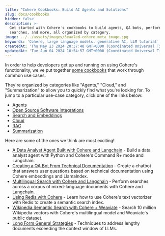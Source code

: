 ```yaml
---
title: "Cohere Cookbooks: Build AI Agents and Solutions"
slug: docs/cookbooks
hidden: false
description: >-
  Get started with Cohere's cookbooks to build agents, QA bots, perform
  searches, and more, all organized by category.
image: ../../assets/images/3eaa7ed-cohere_meta_image.jpg
keywords: 'Cohere, large language models, generative AI, LLM tutorial'
createdAt: 'Thu May 23 2024 20:37:48 GMT+0000 (Coordinated Universal Time)'
updatedAt: 'Tue Jun 04 2024 10:54:57 GMT+0000 (Coordinated Universal Time)'
---
```

In order to help developers get up and running on using Cohere's functionality, we've put together [some cookbooks](/page/cookbooks) that work through common use cases.

They're organized by categories like "Agents," "Cloud," and "Summarization" to allow you to quickly find what you're looking for. To jump to a particular use-case category, click one of the links below:

- [Agents](/page/cookbooks#agents)
- [Open Source Software Integrations](/page/cookbooks#oss)
- [Search and Embeddings](/page/cookbooks#search)
- [Cloud](/page/cookbooks#cloud)
- [RAG](/page/cookbooks#rag)
- [Summarization](/page/cookbooks#summarization)

Here are some of the ones we think are most exciting!

- [A Data Analyst Agent Built with Cohere and Langchain](/page/data-analyst-agent) - Build a data analyst agent with Python and Cohere's Command R+ mode and Langchain.
- [Creating a QA Bot From Technical Documentation](/page/creating-a-qa-bot) - Create a chatbot that answers user questions based on technical documentation using Cohere embeddings and LlamaIndex.
- [Multilingual Search with Cohere and Langchain](/page/multilingual-search) - Perform searches across a corpus of mixed-language documents with Cohere and Langchain.
- [Using Redis with Cohere](/docs/redis-and-cohere#building-a-retrieval-pipeline-with-cohere-and-redis) - Learn how to use Cohere's text vectorizer with Redis to create a semantic search index.
- [Wikipedia Semantic Search with Cohere + Weaviate](/page/wikipedia-search-with-weaviate) - Search 10 million Wikipedia vectors with Cohere's multilingual model and Weaviate's public dataset.
- [Long Form General Strategies](/page/long-form-general-strategies) - Techniques to address lengthy documents exceeding the context window of LLMs.
